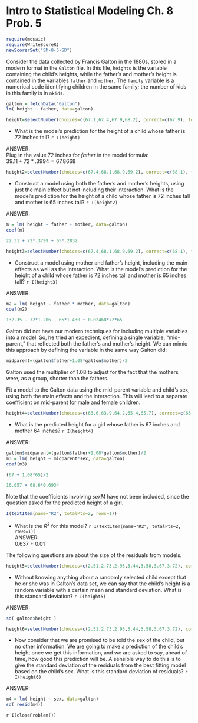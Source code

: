 Intro to Statistical Modeling Ch. 8 Prob. 5
========================================================
```r
require(mosaic)
require(WriteScoreR)
newScorerSet("SM-8-5-SD")
```

Consider the data collected by Francis Galton in the 1880s, stored in a modern format in the `Galton` file.  In this file, <code>heights</code> is the variable containing the child's heights, while the father's and mother's height is contained in the variables <code>father</code> and <code>mother</code>.  The <code>family</code> variable is a numerical code identifying children in the same family; the number of kids in this family is in <code>nkids</code>.

```r
galton = fetchData("Galton")
lm( height ~ father, data=galton)
```

```r
height=selectNumber(choices=c(67.1,67.4,67.9,68.2), correct=c(67.9), totalPts=1, name="72in")
```
* What is the model's prediction for the height of a child whose father is 72 inches tall? `r I(height)`

<aside>
ANSWER:     
Plug in the value 72 inches for *father* in the model formula:     
$39.11 + 72*.3994 = 67.8668$
</aside>

```r
height2=selectNumber(choices=c(67.4,68.1,68.9,69.2), correct=c(68.1), totalPts=1, name="72inPlus65in")
```
* Construct a model using both the father's and mother's heights, using
just the main effect but not including their interaction. What is the model's
prediction for the height of a child whose father is 72 inches tall and mother is 65 inches tall? `r I(height2)`

<aside>
ANSWER:     
```r
m = lm( height ~ father + mother, data=galton)
coef(m)
```

```r
22.31 + 72*.3799 + 65*.2832
```


```r
height3=selectNumber(choices=c(67.4,68.1,68.9,69.2), correct=c(68.1), totalPts=1, name="72inPlus65in2")
```
* Construct a model using mother and father's height, including the main
effects as well as the interaction.  What is the model's prediction
for the height of a child whose father is 72 inches tall and mother is
65 inches tall? `r I(height3)`


<aside>
ANSWER:     
```r
m2 = lm( height ~ father * mother, data=galton)
coef(m2)
```

```r
132.35 - 72*1.206 - 65*1.430 + 0.02468*72*65
```

Galton did not have our modern techniques for including multiple variables into a model.  So, he tried an expedient, defining a single variable, "mid-parent," that reflected both the father's and mother's height.  We can mimic this approach by defining the variable in the same way Galton did:
```r
midparent=(galton$father+1.08*galton$mother)/2
```

Galton used the multiplier of $1.08$ to adjust for the fact that the mothers were, as a group, shorter than the fathers.

Fit a model to the Galton data using the mid-parent variable and child's sex, using both the main effects and the interaction.  This will lead to a separate coefficient on mid-parent for male and female children.

```r
height4=selectNumber(choices=c(63.6,63.9,64.2,65.4,65.7), correct=c(63.6), totalPts=1, name="67inPlus64in")
```
* What is the predicted height for a girl whose father is 67 inches and mother 64 inches? `r I(height4)`

<aside>
ANSWER:     
```r
galton$midparent=(galton$father+1.08*galton$mother)/2
m3 = lm( height ~ midparent*sex, data=galton)
coef(m3)
```

```r
(67 + 1.08*65)/2
```

```r
16.057 + 68.6*0.6934 
```


Note that the coefficients involving *sexM* have not been included, since the question asked for the predicted height of a girl.
</aside>

```r
I(textItem(name="R2", totalPts=2, rows=1))
```
* What is the $R^2$ for this model? `r I(textItem(name="R2", totalPts=2, rows=1))`
<aside>
ANSWER:     
0.637 &plusmn; 0.01
</aside>


The following questions are about the size of the residuals from models.

```r
height5=selectNumber(choices=c(2.51,2.73,2.95,3.44,3.58,3.67,3.72), correct=c(3.58), totalPts=1, name="StdDev")
```
* Without knowing anything about a randomly selected child except that he or she was in Galton's data set, we can say that the child's height is a random
variable with a certain mean and standard deviation.  What is this standard deviation? `r I(height5)`

<aside>
ANSWER:     
```r
sd( galton$height )
```


```r
height6=selectNumber(choices=c(2.51,2.73,2.95,3.44,3.58,3.67,3.72), correct=c(2.51), totalPts=1, name="StdDevRes")
```
* Now consider that we are promised to be told the sex of the child, but no other information.  We are going to make a prediction of the child's height once we get this information, and we are asked to say, ahead of time, how good this prediction will be.  A sensible way to do this is to give the standard deviation of the residuals from the best fitting model based on the child's sex.  What is this standard deviation of residuals? `r I(height6)`

<aside>
ANSWER:     
```r
m4 = lm( height ~ sex, data=galton)
sd( resid(m4))
```


`r I(closeProblem())`
